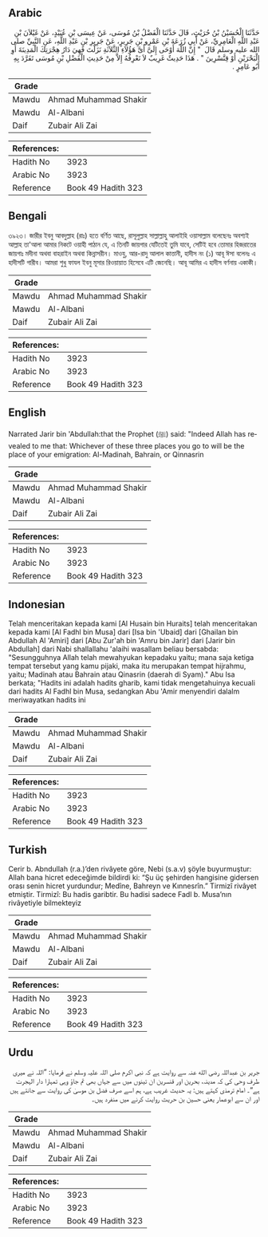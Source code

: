 ## Arabic


<div dir="rtl" lang="ar" style={{fontSize:'larger',backgroundColor:'#f8f9fa',padding:20}}>
حَدَّثَنَا الْحُسَيْنُ بْنُ حُرَيْثٍ، قَالَ حَدَّثَنَا الْفَضْلُ بْنُ مُوسَى، عَنْ عِيسَى بْنِ عُبَيْدٍ، عَنْ غَيْلاَنَ بْنِ عَبْدِ اللَّهِ الْعَامِرِيِّ، عَنْ أَبِي زُرَعَةَ بْنِ عَمْرِو بْنِ جَرِيرٍ، عَنْ جَرِيرِ بْنِ عَبْدِ اللَّهِ، عَنِ النَّبِيِّ صلى الله عليه وسلم قَالَ ‏ "‏ إِنَّ اللَّهَ أَوْحَى إِلَىَّ أَىَّ هَؤُلاَءِ الثَّلاَثَةِ نَزَلْتَ فَهِيَ دَارُ هِجْرَتِكَ الْمَدِينَةَ أَوِ الْبَحْرَيْنِ أَوْ قِنَّسْرِينَ ‏"‏ ‏. هَذَا حَدِيثٌ غَرِيبٌ لاَ نَعْرِفُهُ إِلاَّ مِنْ حَدِيثِ الْفَضْلِ بْنِ مُوسَى تَفَرَّدَ بِهِ أَبُو عَامِرٍ ‏.‏
</div>
<div style={{backgroundColor:'#f8f9fa',padding:20, marginBottom: 10}}><table> <thead> <tr> <th>Grade</th> <th></th> </tr> </thead> <tbody> <tr><td>Mawdu</td><td>Ahmad Muhammad Shakir</td></tr><tr><td>Mawdu</td><td>Al-Albani</td></tr><tr><td>Daif</td><td>Zubair Ali Zai</td></tr></tbody></table><table> <thead> <tr> <th>References:</th> <th></th> </tr> </thead> <tbody><tr><td>Hadith No</td><td>3923</td></tr><tr><td>Arabic No</td><td>3923</td></tr><tr><td>Reference</td><td>Book 49 Hadith 323</td></tr></tbody></table></div>

## Bengali


<div dir="ltr" lang="bn" style={{fontSize:'larger',backgroundColor:'#f8f9fa',padding:20}}>
৩৯২৩। জারীর ইবনু আবদুল্লাহ (রাঃ) হতে বর্ণিত আছে, রাসূলুল্লাহ সাল্লাল্লাহু আলাইহি ওয়াসাল্লাম বলেছেনঃ অবশ্যই আল্লাহ তা'আলা আমার নিকটে ওয়াহী পাঠান যে, এ তিনটি জায়গার যেটিতেই তুমি যাবে, সেটিই হবে তোমার হিজরাতের জায়গাঃ মদীনা অথবা বাহরাইন অথবা কিন্নাসরীন। মাওযু, আর-রাদু আলাল কাত্তানী, হাদীস নং (১) আবূ ঈসা বলেনঃ এ হাদীসটি গারীব। আমরা শুধু ফাযল ইবনু মূসার রিওয়ায়াত হিসেবে এটি জেনেছি। আবূ আমির এ হাদীস বর্ণনায় একাকী।
</div>
<div style={{backgroundColor:'#f8f9fa',padding:20, marginBottom: 10}}><table> <thead> <tr> <th>Grade</th> <th></th> </tr> </thead> <tbody> <tr><td>Mawdu</td><td>Ahmad Muhammad Shakir</td></tr><tr><td>Mawdu</td><td>Al-Albani</td></tr><tr><td>Daif</td><td>Zubair Ali Zai</td></tr></tbody></table><table> <thead> <tr> <th>References:</th> <th></th> </tr> </thead> <tbody><tr><td>Hadith No</td><td>3923</td></tr><tr><td>Arabic No</td><td>3923</td></tr><tr><td>Reference</td><td>Book 49 Hadith 323</td></tr></tbody></table></div>

## English


<div dir="ltr" lang="en" style={{fontSize:'larger',backgroundColor:'#f8f9fa',padding:20}}>
Narrated Jarir bin 'Abdullah:that the Prophet (ﷺ) said: "Indeed Allah has revealed to me that: Whichever of these three places you go to will be the place of your emigration: Al-Madinah, Bahrain, or Qinnasrin
</div>
<div style={{backgroundColor:'#f8f9fa',padding:20, marginBottom: 10}}><table> <thead> <tr> <th>Grade</th> <th></th> </tr> </thead> <tbody> <tr><td>Mawdu</td><td>Ahmad Muhammad Shakir</td></tr><tr><td>Mawdu</td><td>Al-Albani</td></tr><tr><td>Daif</td><td>Zubair Ali Zai</td></tr></tbody></table><table> <thead> <tr> <th>References:</th> <th></th> </tr> </thead> <tbody><tr><td>Hadith No</td><td>3923</td></tr><tr><td>Arabic No</td><td>3923</td></tr><tr><td>Reference</td><td>Book 49 Hadith 323</td></tr></tbody></table></div>

## Indonesian


<div dir="ltr" lang="id" style={{fontSize:'larger',backgroundColor:'#f8f9fa',padding:20}}>
Telah menceritakan kepada kami [Al Husain bin Huraits] telah menceritakan kepada kami [Al Fadhl bin Musa] dari [Isa bin 'Ubaid] dari [Ghailan bin Abdullah Al 'Amiri] dari [Abu Zur'ah bin 'Amru bin Jarir] dari [Jarir bin Abdullah] dari Nabi shallallahu 'alaihi wasallam beliau bersabda: "Sesungguhnya Allah telah mewahyukan kepadaku yaitu; mana saja ketiga tempat tersebut yang kamu pijaki, maka itu merupakan tempat hijrahmu, yaitu; Madinah atau Bahrain atau Qinasrin (daerah di Syam)." Abu Isa berkata; "Hadits ini adalah hadits gharib, kami tidak mengetahuinya kecuali dari hadits Al Fadhl bin Musa, sedangkan Abu 'Amir menyendiri dalalm meriwayatkan hadits ini
</div>
<div style={{backgroundColor:'#f8f9fa',padding:20, marginBottom: 10}}><table> <thead> <tr> <th>Grade</th> <th></th> </tr> </thead> <tbody> <tr><td>Mawdu</td><td>Ahmad Muhammad Shakir</td></tr><tr><td>Mawdu</td><td>Al-Albani</td></tr><tr><td>Daif</td><td>Zubair Ali Zai</td></tr></tbody></table><table> <thead> <tr> <th>References:</th> <th></th> </tr> </thead> <tbody><tr><td>Hadith No</td><td>3923</td></tr><tr><td>Arabic No</td><td>3923</td></tr><tr><td>Reference</td><td>Book 49 Hadith 323</td></tr></tbody></table></div>

## Turkish


<div dir="ltr" lang="tr" style={{fontSize:'larger',backgroundColor:'#f8f9fa',padding:20}}>
Cerir b. Abndullah (r.a.)’den rivâyete göre, Nebi (s.a.v) şöyle buyurmuştur: Allah bana hicret edeceğimde bildirdi ki: “Şu üç şehirden hangisine gidersen orası senin hicret yurdundur; Medîne, Bahreyn ve Kınnesrîn.” Tirmizî rivâyet etmiştir. Tirmizî: Bu hadis garibtir. Bu hadisi sadece Fadl b. Musa’nın rivâyetiyle bilmekteyiz
</div>
<div style={{backgroundColor:'#f8f9fa',padding:20, marginBottom: 10}}><table> <thead> <tr> <th>Grade</th> <th></th> </tr> </thead> <tbody> <tr><td>Mawdu</td><td>Ahmad Muhammad Shakir</td></tr><tr><td>Mawdu</td><td>Al-Albani</td></tr><tr><td>Daif</td><td>Zubair Ali Zai</td></tr></tbody></table><table> <thead> <tr> <th>References:</th> <th></th> </tr> </thead> <tbody><tr><td>Hadith No</td><td>3923</td></tr><tr><td>Arabic No</td><td>3923</td></tr><tr><td>Reference</td><td>Book 49 Hadith 323</td></tr></tbody></table></div>

## Urdu


<div dir="rtl" lang="ur" style={{fontSize:'larger',backgroundColor:'#f8f9fa',padding:20}}>
جریر بن عبداللہ رضی الله عنہ سے روایت ہے کہ نبی اکرم صلی اللہ علیہ وسلم نے فرمایا: ”اللہ نے میری طرف وحی کی کہ مدینہ، بحرین اور قنسرین ان تینوں میں سے جہاں بھی تم جاؤ وہی تمہارا دار الہجرت ہے“۔ امام ترمذی کہتے ہیں: یہ حدیث غریب ہے، ہم اسے صرف فضل بن موسیٰ کی روایت سے جانتے ہیں اور ان سے ابوعمار یعنی حسین بن حریث روایت کرنے میں منفرد ہیں۔
</div>
<div style={{backgroundColor:'#f8f9fa',padding:20, marginBottom: 10}}><table> <thead> <tr> <th>Grade</th> <th></th> </tr> </thead> <tbody> <tr><td>Mawdu</td><td>Ahmad Muhammad Shakir</td></tr><tr><td>Mawdu</td><td>Al-Albani</td></tr><tr><td>Daif</td><td>Zubair Ali Zai</td></tr></tbody></table><table> <thead> <tr> <th>References:</th> <th></th> </tr> </thead> <tbody><tr><td>Hadith No</td><td>3923</td></tr><tr><td>Arabic No</td><td>3923</td></tr><tr><td>Reference</td><td>Book 49 Hadith 323</td></tr></tbody></table></div>